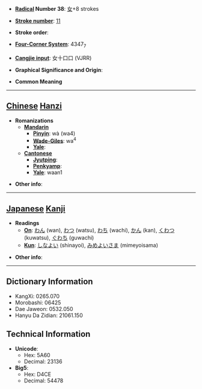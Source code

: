 * '''[[Wiktionary:Chinese radical index| Radical]] Number 38''': [[Wiktionary:Chinese radical index 女|女]]+8 strokes

* '''[[Wiktionary:Chinese total strokes index|Stroke number]]''': [[Wiktionary:Chinese total strokes index 11|11]]

* '''Stroke order''': 

* '''[[Wiktionary:Chinese four corner index|Four-Corner System]]''': 4347<sub>7</sub>

* '''[[Wiktionary:Chinese Cangjie index|Cangjie input]]''': 女十口口 (VJRR)

* '''Graphical Significance and Origin''': 

* '''Common Meaning'''

----

== [[Chinese]] [[Hanzi]] ==

* '''Romanizations'''
** '''[[Mandarin]]'''
*** '''[[Pinyin]]''': wà (wa4)
*** '''[[Wade-Giles]]''': wa<sup>4</sup>
*** '''[[Yale]]''': 
** '''[[Cantonese]]'''
*** '''[[Jyutping]]''':
*** '''[[Penkyamp]]''': 
*** '''[[Yale]]''': waan1

* '''Other info''': 

----

== [[Japanese]] [[Kanji]] ==

* '''Readings'''
** '''[[On]]''': [[わん]] (wan), [[わつ]] (watsu), [[わち]] (wachi), [[かん]] (kan), [[くわつ]] (kuwatsu), [[ぐわち]] (guwachi)
** '''[[Kun]]''': [[しなよい]] (shinayoi), [[みめよいさま]] (mimeyoisama)

* '''Other info''':  

----

== Dictionary Information ==

* KangXi: 0265.070
* Morobashi: 06425
* Dae Jaweon: 0532.050
* Hanyu Da Zidian: 21061.150

== Technical Information ==

* '''Unicode''':
** Hex: 5A60
** Decimal: 23136
* '''Big5''':
** Hex: D4CE
** Decimal: 54478